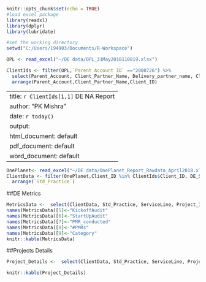 ```{r setup, include=FALSE}
knitr::opts_chunk$set(echo = TRUE)
#load excel package
library(readxl)
library(dplyr)
library(lubridate)

#set the working directory
setwd("C:/Users/194903/Documents/R-Workspace")

OPL <- read_excel("~/DE data/OPL_31May2018110819.xlsx")

ClientIds <- filter(OPL,`Parent Account ID` =="2000726") %>%
  select(Parent_Account, Client_Partner_Name, Delivery_partner_name, Client_ID, Client_Partner_ID, Delivery_partner_ID,Delivery_partner_name)%>%
  arrange(Parent_Account,Client_Partner_Name,Client_ID)
```
---
title: `r ClientIds[1,1]` DE NA Report
author: "PK Mishra"
date: `r today()`
output:
  html_document: default
  pdf_document: default
  word_document: default
---


```{r ClientData, include=FALSE}
OnePlanet<- read_excel("~/DE data/OnePlanet_Report_Rawdata_April2018.xlsx", sheet = "OnePlanet_Report_Rawdata")
ClientData <- filter(OnePlanet,Client_ID %in% ClientIds$Client_ID, DE_Scope=="In Scope", `NA Scope_Ac`=="Yes") %>% 
  arrange(`Std_Practice`)
```



##DE Metrics
```{r DE_Metrics, echo=FALSE}
MetricsData <-  select(ClientData, Std_Practice, ServiceLine, Project_ID, Project_Name, Last_KickoffAudit_Dte,Last_StartUpAudit_Dte, `Last_PMR/SMR_conducted_date`,`No_of_PMR/SMRs_conducted`,Category_Name)
names(MetricsData)[5]<-"KickoffAudit"
names(MetricsData)[6]<-"StartUpAudit"
names(MetricsData)[7]<-"PMR_conducted"
names(MetricsData)[8]<-"#PMRs"
names(MetricsData)[9]<-"Category"
knitr::kable(MetricsData)
```

##Projects Details
```{r Project_Details, echo=FALSE}

Project_Details <-  select(ClientData, Std_Practice, ServiceLine, Project_ID, Project_Name,PM_ID, PM_Name,Total_FTE, Onsite_FTE)

knitr::kable(Project_Details)
```
